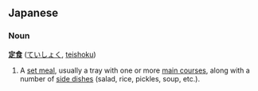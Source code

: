 == Japanese ==
=== Noun ===
'''[[定]][[食]]''' ([[ていしょく]], [[teishoku]])

# A [[set meal]], usually a tray with one or more [[Main course|main courses]], along with a number of [[Side dish|side dishes]] (salad, rice, pickles, soup, etc.).